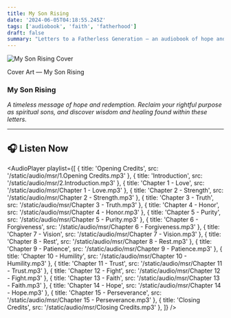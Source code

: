 ```yaml
---
title: My Son Rising
date: '2024-06-05T04:18:55.245Z'
tags: ['audiobook', 'faith', 'fatherhood']
draft: false
summary: "Letters to a Fatherless Generation — an audiobook of hope and redemption."
---
```



<div className="flex flex-col items-center space-y-4 text-center">
  <img 
    src="/static/images/msr_full.png" 
    alt="My Son Rising Cover" 
    className="max-w-full rounded-lg shadow-lg"
  />
  <p className="text-sm text-gray-600">Cover Art — My Son Rising</p>
</div>

### My Son Rising

*A timeless message of hope and redemption. Reclaim your rightful purpose as spiritual sons, and discover wisdom and healing found within these letters.*

---

## 🎧 Listen Now

<AudioPlayer 
  playlist={[
    { title: 'Opening Credits', src: '/static/audio/msr/1.Opening Credits.mp3' },
    { title: 'Introduction', src: '/static/audio/msr/2.Introduction.mp3' },
    { title: 'Chapter 1 - Love', src: '/static/audio/msr/Chapter 1 - Love.mp3' },
    { title: 'Chapter 2 - Strength', src: '/static/audio/msr/Chapter 2 - Strength.mp3' },
    { title: 'Chapter 3 - Truth', src: '/static/audio/msr/Chapter 3 - Truth.mp3' },
    { title: 'Chapter 4 - Honor', src: '/static/audio/msr/Chapter 4 - Honor.mp3' },
    { title: 'Chapter 5 - Purity', src: '/static/audio/msr/Chapter 5 - Purity.mp3' },
    { title: 'Chapter 6 - Forgiveness', src: '/static/audio/msr/Chapter 6 - Forgiveness.mp3' },
    { title: 'Chapter 7 - Vision', src: '/static/audio/msr/Chapter 7 - Vision.mp3' },
    { title: 'Chapter 8 - Rest', src: '/static/audio/msr/Chapter 8 - Rest.mp3' },
    { title: 'Chapter 9 - Patience', src: '/static/audio/msr/Chapter 9 - Patience.mp3' },
    { title: 'Chapter 10 - Humility', src: '/static/audio/msr/Chapter 10 - Humility.mp3' },
    { title: 'Chapter 11 - Trust', src: '/static/audio/msr/Chapter 11 - Trust.mp3' },
    { title: 'Chapter 12 - Fight', src: '/static/audio/msr/Chapter 12 - Fight.mp3' },
    { title: 'Chapter 13 - Faith', src: '/static/audio/msr/Chapter 13 - Faith.mp3' },
    { title: 'Chapter 14 - Hope', src: '/static/audio/msr/Chapter 14 - Hope.mp3' },
    { title: 'Chapter 15 - Perseverance', src: '/static/audio/msr/Chapter 15 - Perseverance.mp3' },
    { title: 'Closing Credits', src: '/static/audio/msr/Closing Credits.mp3' },
  ]}
/>
